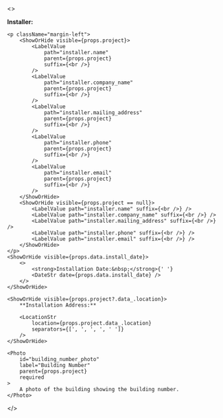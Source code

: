 <>
    <p>**Installer:**</p>

    <p className="margin-left">
        <ShowOrHide visible={props.project}>
            <LabelValue
                path="installer.name"
                parent={props.project}
                suffix={<br />}
            />
            <LabelValue
                path="installer.company_name"
                parent={props.project}
                suffix={<br />}
            />
            <LabelValue
                path="installer.mailing_address"
                parent={props.project}
                suffix={<br />}
            />
            <LabelValue
                path="installer.phone"
                parent={props.project}
                suffix={<br />}
            />
            <LabelValue
                path="installer.email"
                parent={props.project}
                suffix={<br />}
            />
        </ShowOrHide>
        <ShowOrHide visible={props.project == null}>
            <LabelValue path="installer.name" suffix={<br />} />
            <LabelValue path="installer.company_name" suffix={<br />} />
            <LabelValue path="installer.mailing_address" suffix={<br />} />
            <LabelValue path="installer.phone" suffix={<br />} />
            <LabelValue path="installer.email" suffix={<br />} />
        </ShowOrHide>
    </p>
    <ShowOrHide visible={props.data.install_date}>
        <>
            <strong>Installation Date:&nbsp;</strong>{' '}
            <DateStr date={props.data.install_date} />
        </>
    </ShowOrHide>

    <ShowOrHide visible={props.project?.data_.location}>
        **Installation Address:**

        <LocationStr
            location={props.project.data_.location}
            separators={[', ', ', ', ' ']}
        />
    </ShowOrHide>

    <Photo
        id="building_number_photo"
        label="Building Number"
        parent={props.project}
        required
    >
        A photo of the building showing the building number.
    </Photo>

</>
